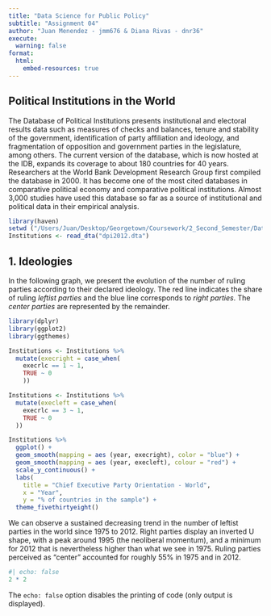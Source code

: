 ```yaml
---
title: "Data Science for Public Policy"
subtitle: "Assignment 04"
author: "Juan Menendez - jmm676 & Diana Rivas - dnr36"
execute:
  warning: false
format:
  html:
    embed-resources: true
---
```


## Political Institutions in the World

The Database of Political Institutions presents institutional and electoral results data such as measures of checks and balances, tenure and stability of the government, identification of party affiliation and ideology, and fragmentation of opposition and government parties in the legislature, among others. The current version of the database, which is now hosted at the IDB, expands its coverage to about 180 countries for 40 years. Researchers at the World Bank Development Research Group first compiled the database in 2000. It has become one of the most cited databases in comparative political economy and comparative political institutions. Almost 3,000 studies have used this database so far as a source of institutional and political data in their empirical analysis.

```r
library(haven)
setwd ("/Users/Juan/Desktop/Georgetown/Coursework/2_Second_Semester/Data_Science/assignment04")
Institutions <- read_dta("dpi2012.dta")
```

## 1. Ideologies

In the following graph, we present the evolution of the number of ruling parties according to their declared ideology. The red line indicates the share of ruling *leftist parties* and the blue line corresponds to *right parties*. The *center parties* are represented by the remainder.

```r
library(dplyr)
library(ggplot2)
library(ggthemes)

Institutions <- Institutions %>%
  mutate(execright = case_when(
    execrlc == 1 ~ 1,
    TRUE ~ 0
    ))

Institutions <- Institutions %>%
  mutate(execleft = case_when(
    execrlc == 3 ~ 1,
    TRUE ~ 0
  ))

Institutions %>%
  ggplot() + 
  geom_smooth(mapping = aes (year, execright), color = "blue") + 
  geom_smooth(mapping = aes (year, execleft), colour = "red") +
  scale_y_continuous() +
  labs(
    title = "Chief Executive Party Orientation - World",
    x = "Year",
    y = "% of countries in the sample") +
  theme_fivethirtyeight()
```

We can observe a sustained decreasing trend in the number of leftist parties in the world since 1975 to 2012. Right parties display an inverted U shape, with a peak around 1995 (the neoliberal momentum), and a minimum for 2012 that is nevertheless higher than what we see in 1975. Ruling parties perceived as "center" accounted for roughly 55% in 1975 and in 2012.

```r
#| echo: false
2 * 2
```

The `echo: false` option disables the printing of code (only output is displayed).

